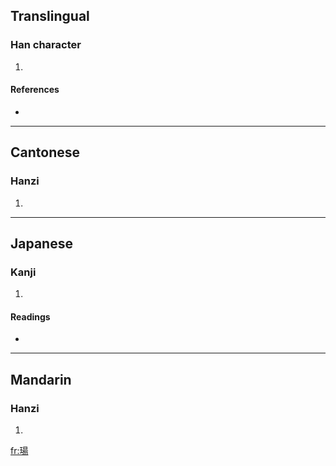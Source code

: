 {{see|玚}}
==Translingual==

===Han character===
{{Han char|rn=96|rad=玉|as=09|sn=13|four=1612<sub>7</sub>|canj=一土日一竹 (MGAMH)}}

# {{defn|Han|sort=玉09}}

====References====
* {{Han ref|kx=0737.120|dkj=21114|dj=1148.150|hdz=21126.040|uh=7452|ud=29778|bh=DEB4|bd=57012}}

----

==Cantonese==

===Hanzi===
{{yue-hanzi|jyut=|y=dong6}}

# {{defn|Cantonese}}

----

==Japanese==

===Kanji===
{{ja-kanji|grade=|rs=玉09}}

# {{defn|Japanese}}

====Readings====
* {{ja-readings|on=[[ちょう]] (chō), [[とう]] (tō), [[じょう]] (jō)|kun=|nanori=}}

----

==Mandarin==

===Hanzi===
{{cmn-hanzi|sim=玚|pin=[[yáng]] ([[yang2]])|wg=yang<sup>2</sup>}}

# {{defn|Mandarin}}

[[fr:瑒]]
